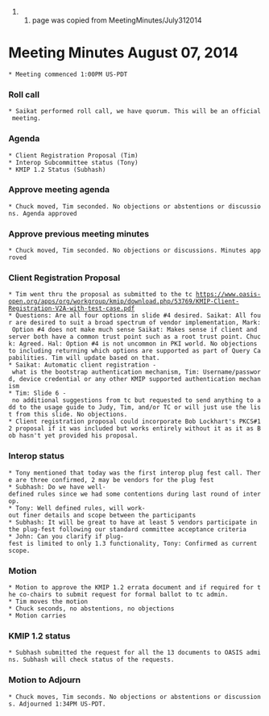 ## page was copied from MeetingMinutes/July312014
= Meeting Minutes August 07, 2014 =
 * Meeting commenced 1:00PM US-PDT
=== Roll call ===
 * Saikat performed roll call, we have quorum. This will be an official meeting.

=== Agenda ===
 * Client Registration Proposal (Tim)
 * Interop Subcommittee status (Tony)
 * KMIP 1.2 Status (Subhash)

=== Approve meeting agenda ===
 * Chuck moved, Tim seconded. No objections or abstentions or discussions. Agenda approved

=== Approve previous meeting minutes ===
 * Chuck moved, Tim seconded. No objections or discussions. Minutes approved

=== Client Registration Proposal ===
 * Tim went thru the proposal as submitted to the tc [[https://www.oasis-open.org/apps/org/workgroup/kmip/download.php/53769/KMIP-Client-Registration-V2A-with-test-case.pdf]]
 * Questions: Are all four options in slide #4 desired. Saikat: All four are desired to suit a broad spectrum of vendor implementation, Mark: Option #4 does not make much sense Saikat: Makes sense if client and server both have a common trust point such as a root trust point. Chuck: Agreed. Hal: Option #4 is not uncommon in PKI world. No objections to including returning which options are supported as part of Query Capabilities. Tim will update based on that.
 * Saikat: Automatic client registration - what is the bootstrap authentication mechanism, Tim: Username/password, device credential or any other KMIP supported authentication mechanism
 * Tim: Slide 6 - no additional suggestions from tc but requested to send anything to add to the usage guide to Judy, Tim, and/or TC or will just use the list from this slide. No objections.
 * Client registration proposal could incorporate Bob Lockhart's PKCS#12 proposal if it was included but works entirely without it as it as Bob hasn't yet provided his proposal.

  
=== Interop status ===
 * Tony mentioned that today was the first interop plug fest call. There are three confirmed, 2 may be vendors for the plug fest
 * Subhash: Do we have well-defined rules since we had some contentions during last round of interop. 
 * Tony: Well defined rules, will work-out finer details and scope between the participants
 * Subhash: It will be great to have at least 5 vendors participate in the plug-fest following our standard committee acceptance criteria
 * John: Can you clarify if plug-fest is limited to only 1.3 functionality, Tony: Confirmed as current scope.

=== Motion ===
 * Motion to approve the KMIP 1.2 errata document and if required for the co-chairs to submit request for formal ballot to tc admin. 
 * Tim moves the motion
 * Chuck seconds, no abstentions, no objections
 * Motion carries

=== KMIP 1.2 status ===
 * Subhash submitted the request for all the 13 documents to OASIS admins. Subhash will check status of the requests.


=== Motion to Adjourn ===
 * Chuck moves, Tim seconds. No objections or abstentions or discussions. Adjourned 1:34PM US-PDT.
